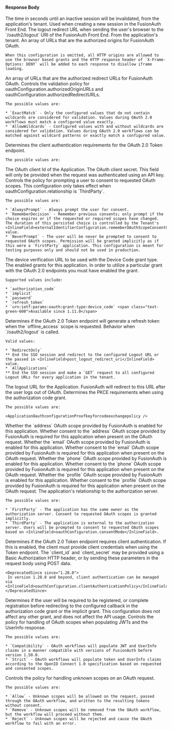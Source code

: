 
#### Response Body

<APIBlock>
  <APIField name="httpSessionMaxInactiveInterval" type="Integer">
    The time in seconds until an inactive session will be invalidated, from the application's tenant. Used when creating a new session in the FusionAuth Front End.
  </APIField>
  <APIField name="logoutURL" type="String">
    The logout redirect URL when sending the user's browser to the `/oauth2/logout` URI of the FusionAuth Front End. From the application's tenant.
  </APIField>
  <APIField name="oauthConfiguration.authorizedOriginURLs" type="Array<String>">
    An array of URLs that are the authorized origins for FusionAuth OAuth.

    When this configuration is omitted, all HTTP origins are allowed to use the browser based grants and the HTTP response header of `X-Frame-Options: DENY` will be added to each response to disallow iframe loading.
  </APIField>
  <APIField name="oauthConfiguration.authorizedRedirectURLs" type="Array<String>">
    An array of URLs that are the authorized redirect URLs for FusionAuth OAuth.
  </APIField>
  <APIField name="oauthConfiguration.authorizedURLValidationPolicy" since="1.43.0">
    Controls the validation policy for <InlineField>oauthConfiguration.authorizedOriginURLs</InlineField> and <InlineField>oauthConfiguration.authorizedRedirectURLs</InlineField>.

    The possible values are:

    * `ExactMatch` - Only the configured values that do not contain wildcards are considered for validation. Values during OAuth 2.0 workflows must match a configured value exactly.
    * `AllowWildcards` - Configured values with and without wildcards are considered for validation. Values during OAuth 2.0 workflows can be matched against wildcard patterns or exactly match a configured value.
  </APIField>
  <APIField name="oauthConfiguration.clientAuthenticationPolicy" type="String" since="1.28.0">
    Determines the client authentication requirements for the OAuth 2.0 Token endpoint.

    The possible values are:

<ApplicationOauthconfigurationClientauthenticationpolicy />
  </APIField>
  <APIField name="oauthConfiguration.clientId" type="String">
    The OAuth client Id of the Application.
  </APIField>
  <APIField name="oauthConfiguration.clientSecret" type="String">
    The OAuth client secret.
    This field will only be provided when the request was authenticated using an API key.
  </APIField>
  <APIField name="oauthConfiguration.consentMode" type="String" since="1.50.0">
    Controls the policy for prompting a user to consent to requested OAuth scopes. This configuration only takes effect when <InlineField>oauthConfiguration.relationship</InlineField> is `ThirdParty`.

    The possible values are:

    * `AlwaysPrompt` - Always prompt the user for consent.
    * `RememberDecision` - Remember previous consents; only prompt if the choice expires or if the requested or required scopes have changed. The duration of this persisted choice is controlled by the Tenant's <InlineField>externalIdentifierConfiguration.rememberOAuthScopeConsentChoiceTimeToLiveInSeconds</InlineField> value.
    * `NeverPrompt` - The user will be never be prompted to consent to requested OAuth scopes. Permission will be granted implicitly as if this were a `FirstParty` application. This configuration is meant for testing purposes only and should not be used in production.
  </APIField>
  <APIField name="oauthConfiguration.deviceVerificationURL" type="String" since="1.11.0">
    The device verification URL to be used with the Device Code grant type.
  </APIField>
  <APIField name="oauthConfiguration.enabledGrants" type="Array<String>" since="1.5.0">
    The enabled grants for this application. In order to utilize a particular grant with the OAuth 2.0 endpoints you must have enabled the grant.

    Supported values include:

    * `authorization_code`
    * `implicit`
    * `password`
    * `refresh_token`
    * `urn:ietf:params:oauth:grant-type:device_code` <span class="text-green-600">Available since 1.11.0</span>
  </APIField>
  <APIField name="oauthConfiguration.generateRefreshTokens" type="Boolean" since="1.3.0">
    Determines if the OAuth 2.0 Token endpoint will generate a refresh token when the `offline_access` scope is requested.
  </APIField>
  <APIField name="oauthConfiguration.logoutBehavior" type="String" since="1.11.0">
    Behavior when `/oauth2/logout` is called.

    Valid values:

    * `RedirectOnly`
    ** End the SSO session and redirect to the configured Logout URL or the passed in <InlineField>post_logout_redirect_uri</InlineField> value.
    * `AllApplications`
    ** End the SSO session and make a `GET` request to all configured Logout URLs for every application in the tenant.
  </APIField>
  <APIField name="oauthConfiguration.logoutURL" type="String">
    The logout URL for the Application. FusionAuth will redirect to this URL after the user logs out of OAuth.
  </APIField>
  <APIField name="oauthConfiguration.proofKeyForCodeExchangePolicy" type="String" since="1.28.0">
    Determines the PKCE requirements when using the authorization code grant.

    The possible values are:

    <ApplicationOauthconfigurationProofkeyforcodeexchangepolicy />
  </APIField>
  <APIField name="oauthConfiguration.providedScopePolicy.address.enabled" type="Boolean" since="1.50.0">
    Whether the `address` OAuth scope provided by FusionAuth is enabled for this application.
  </APIField>
  <APIField name="oauthConfiguration.providedScopePolicy.address.required" type="Boolean" since="1.50.0">
    Whether consent to the `address` OAuth scope provided by FusionAuth is required for this application when present on the OAuth request.
  </APIField>
  <APIField name="oauthConfiguration.providedScopePolicy.email.enabled" type="Boolean" since="1.50.0">
    Whether the `email` OAuth scope provided by FusionAuth is enabled for this application.
  </APIField>
  <APIField name="oauthConfiguration.providedScopePolicy.email.required" type="Boolean" since="1.50.0">
    Whether consent to the `email` OAuth scope provided by FusionAuth is required for this application when present on the OAuth request.
  </APIField>
  <APIField name="oauthConfiguration.providedScopePolicy.phone.enabled" type="Boolean" since="1.50.0">
    Whether the `phone` OAuth scope provided by FusionAuth is enabled for this application.
  </APIField>
  <APIField name="oauthConfiguration.providedScopePolicy.phone.required" type="Boolean" since="1.50.0">
    Whether consent to the `phone` OAuth scope provided by FusionAuth is required for this application when present on the OAuth request.
  </APIField>
  <APIField name="oauthConfiguration.providedScopePolicy.profile.enabled" type="Boolean" since="1.50.0">
    Whether the `profile` OAuth scope provided by FusionAuth is enabled for this application.
  </APIField>
  <APIField name="oauthConfiguration.providedScopePolicy.profile.required" type="Boolean" since="1.50.0">
    Whether consent to the `profile` OAuth scope provided by FusionAuth is required for this application when present on the OAuth request.
  </APIField>
  <APIField name="oauthConfiguration.relationship" type="String" since="1.50.0">
    The application's relationship to the authorization server.

    The possible values are:

    * `FirstParty` - The application has the same owner as the authorization server. Consent to requested OAuth scopes is granted implicitly.
    * `ThirdParty` - The application is external to the authorization server. Users will be prompted to consent to requested OAuth scopes based on <InlineField>oauthConfiguration.consentMode</InlineField>.
  </APIField>
  <APIField name="oauthConfiguration.requireClientAuthentication" type="Boolean" since="1.3.0" deprecated>
    Determines if the OAuth 2.0 Token endpoint requires client authentication. If this is enabled, the client must provide client credentials when using the Token endpoint. The `client_id` and `client_secret` may be provided using a Basic Authorization HTTP header, or by sending these parameters in the request body using POST data.

    <DeprecatedSince since="1.28.0">
     In version 1.28.0 and beyond, client authentication can be managed via <InlineField>oauthConfiguration.clientAuthenticationPolicy</InlineField>.
    </DeprecatedSince>
  </APIField>
  <APIField name="oauthConfiguration.requireRegistration" type="Boolean" since="1.28.0">
    Determines if the user will be required to be registered, or complete registration before redirecting to the configured callback in the authorization code grant or the implicit grant. This configuration does not affect any other grant, and does not affect the API usage.
  </APIField>
  <APIField name="oauthConfiguration.scopeHandlingPolicy" type="String" since="1.50.0">
    Controls the policy for handling of OAuth scopes when populating JWTs and the UserInfo response.

    The possible values are:

    * `Compatibility` - OAuth workflows will populate JWT and UserInfo claims in a manner compatible with versions of FusionAuth before version 1.50.0.
    * `Strict` - OAuth workflows will populate token and UserInfo claims according to the OpenID Connect 1.0 specification based on requested and consented scopes.
  </APIField>
  <APIField name="oauthConfiguration.unknownScopePolicy" type="String" since="1.50.0">
    Controls the policy for handling unknown scopes on an OAuth request.

    The possible values are:

    * `Allow` - Unknown scopes will be allowed on the request, passed through the OAuth workflow, and written to the resulting tokens without consent.
    * `Remove` - Unknown scopes will be removed from the OAuth workflow, but the workflow will proceed without them.
    * `Reject` - Unknown scopes will be rejected and cause the OAuth workflow to fail with an error.
  </APIField>
</APIBlock>

<JSON title="Example Response JSON" src="applications/oauth-configuration/response.json" />
